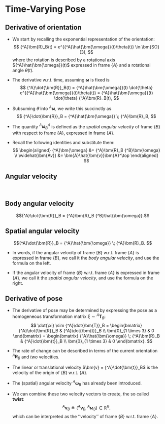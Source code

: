 # Time-Varying Pose

## Derivative of orientation {.smaller}

* We start by recalling the exponential representation of the orientation:
$$ {^A}\bm{R}_B(t) = e^{{^A}\hat{\bm{\omega}}(t)\theta(t)} \in \bm{SO}(3), $$ 
where the rotation is described by a rotational axis ${^A}\hat{\bm{\omega}}(t)$ 
expressed in frame $\{A\}$ and a rotational angle $\theta(t)$.

* The derivative w.r.t. time, assuming $\bm{\omega}$ is fixed is 
$$ {^A}\dot{\bm{R}}_B(t) = {^A}\hat{\bm{\omega}}(t) \dot{\theta} e^{{^A}\hat{\bm{\omega}}(t)\theta(t)}
   = {^A}\hat{\bm{\omega}}(t) \dot{\theta} {^A}\bm{R}_B(t), $$

* Subsuming $\dot{\theta}$ into ${^A}\bm{\omega}$, we write this succinctly as
$$ {^A}\dot{\bm{R}}_B = {^A}\hat{\bm{\omega}} \; {^A}\bm{R}_B, $$

* The quantity ${^A}{\bm{\omega}}^A_B$ is defined as the _spatial angular velocity_ 
of frame $\{B\}$ with respect to frame $\{A\}$, expressed in frame $\{A\}$.

* Recall the following identities and substitute them:
$$ \begin{aligned} 
{^A}\bm{\omega} &= {^A}\bm{R}_B {^B}\bm{\omega} \\
\widehat{\bm{Av}} &= \bm{A}\hat{\bm{v}}\bm{A}^\top
\end{aligned}
$$


## Angular velocity

&nbsp;

::: {layout-ncol="2" layout-align="center"}

::: {.callout-warning icon="false"}
## Body angular velocity
$${^A}\dot{\bm{R}}_B = {^A}\bm{R}_B {^B}\hat{\bm{\omega}}.$$
:::

::: {.callout-warning icon="false"}
## Spatial angular velocity
$${^A}\dot{\bm{R}}_B = {^A}\hat{\bm{\omega}} \; {^A}\bm{R}_B. $$
:::

:::

* In words, if the angular velocity of frame $\{B\}$ w.r.t. frame $\{A\}$ is 
expressed in frame $\{B\}$, we call it the _body angular velocity_, and use the 
formula on the left.

* If the angular velocity of frame $\{B\}$ w.r.t. frame $\{A\}$ is 
expressed in frame $\{A\}$, we call it the _spatial angular velocity_, and use 
the formula on the right.


## Derivative of pose {.smaller}

* The derivative of pose may be determined by expressing the pose as a homogeneous
transformation matrix $\xi \sim {^A}\bm{T}_B$:
$$ \dot{\xi} \sim {^A}\dot{\bm{T}}_B = 
\begin{bmatrix}
{^A}\dot{\bm{R}}_B & {^A}\dot{\bm{t}}_B \\ \bm{0}_{1 \times 3} & 0
\end{bmatrix} = 
\begin{bmatrix}
{^A}\hat{\bm{\omega}} \; {^A}\bm{R}_B & {^A}\dot{\bm{t}}_B \\ \bm{0}_{1 \times 3} & 0
\end{bmatrix}.
$$

* The rate of change can be described in terms of the current orientation ${^A}\bm{R}_B$
and _two_ velocities.

* The linear or translational velocity $\bm{v} = {^A}\dot{\bm{t}}_B$ is the velocity 
of the origin of $\{B\}$ w.r.t. $\{A\}$.

* The (spatial) angular velocity ${^A}\bm{\omega}_B$ has already been introduced.

* We can combine these two velocity vectors to create, the so called __twist__:
$$ {^A}\bm{\nu}_B \triangleq \left( {^A}\bm{v}_B, {^A}\bm{\omega}_B \right) \in \mathbb{R}^6. $$
which can be interpreted as the ''velocity'' of frame $\{B\}$ w.r.t. frame $\{A\}$.

